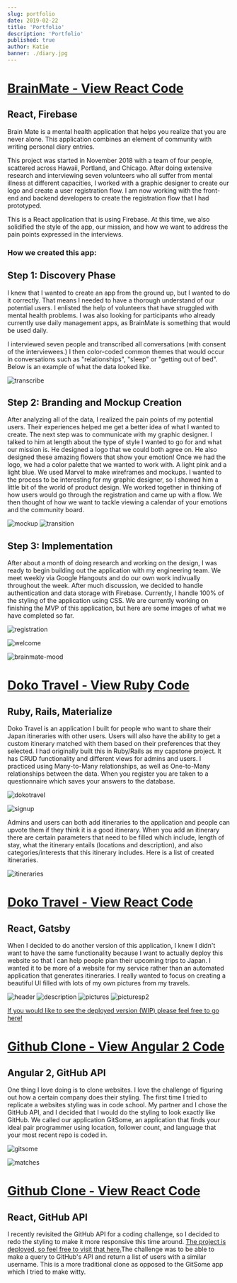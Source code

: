 ```yaml
---
slug: portfolio
date: 2019-02-22
title: 'Portfolio'
description: 'Portfolio'
published: true
author: Katie
banner: ./diary.jpg
---
```


# [BrainMate - View React Code](https://github.com/katieofcode/brainmate)

## React, Firebase
Brain Mate is a mental health application that helps you realize that you are never alone.
This application combines an element of community with writing personal diary entries.

This project was started in November 2018 with a team of four people, scattered across Hawaii, Portland, and Chicago. After doing extensive research and interviewing seven volunteers who all suffer from mental illness at different capacities, I worked with a graphic designer to create our logo and create a user registration flow. I am now working with the front-end and backend developers to create the registration flow that I had prototyped. 

This is a React application that is using Firebase. At this time, we also solidified the style of the app, our mission, and how we want to address the pain points expressed in the interviews.

### How we created this app:
## Step 1: Discovery Phase

I knew that I wanted to create an app from the ground up, but I wanted to do it correctly. That means I needed to have a thorough understand of our potential users. I enlisted the help of volunteers that have struggled with mental health problems. I was also looking for participants who already currently use daily management apps, as BrainMate is something that would be used daily.

I interviewed seven people and transcribed all conversations (with consent of the interviewees.) I then color-coded common themes that would occur in conversations such as "relationships", "sleep" or "getting out of bed". Below is an example of what the data looked like.

![transcribe](./transcribe.jpg)

## Step 2: Branding and Mockup Creation

After analyzing all of the data, I realized the pain points of my potential users. Their experiences helped me get a better idea of what I wanted to create. The next step was to communicate with my graphic designer. I talked to him at length about the type of style I wanted to go for and what our mission is. He designed a logo that we could both agree on. He also designed these amazing flowers that show your emotion! Once we had the logo, we had a color palette that we wanted to work with. A light pink and a light blue. We used Marvel to make wireframes and mockups. I wanted to the process to be interesting for my graphic designer, so I showed him a little bit of the world of product design. We worked together in thinking of how users would go through the registration and came up with a flow. We then thought of how we want to tackle viewing a calendar of your emotions and the community board.

![mockup](./mockup.jpg)
![transition](./transition.jpg)

## Step 3: Implementation

After about a month of doing research and working on the design, I was ready to begin building out the application with my engineering team. We meet weekly via Google Hangouts and do our own work indivually throughout the week. After much discussion, we decided to handle authentication and data storage with Firebase. Currently, I handle 100% of the styling of the application using CSS. We are currently working on finishing the MVP of this application, but here are some images of what we have completed so far.

![registration](./registration.jpg)

![welcome](./page2.jpg)

![brainmate-mood](./diary.jpg)


# [Doko Travel - View Ruby Code](https://github.com/KatieOfCode/Doko-Travel)

## Ruby, Rails, Materialize
Doko Travel is an application I built for people who want to share their Japan itineraries with other users. Users will also have the ability to get a custom itinerary matched with them based on their preferences that they selected. I had originally built this in Ruby/Rails as my capstone project. It has CRUD functionality and different views for admins and users. I practiced using Many-to-Many relationships, as well as One-to-Many relationships between the data. When you register you are taken to a questionnaire which saves your answers to the database.

![dokotravel](https://media.giphy.com/media/4Nk7ezTQpF9OXmqKgJ/giphy.gif)

![signup](./signup.jpg)

Admins and users can both add itineraries to the application and people can upvote them if they think it is a good itinerary. When you add an itinerary there are certain parameters that need to be filled which include, length of stay, what the itinerary entails (locations and description), and also categories/interests that this itinerary includes. Here is a list of created itineraries.

![itineraries](https://media.giphy.com/media/iXV26nnTE1OmLL8gB9/giphy.gif)

# [Doko Travel - View React Code](https://github.com/KatieOfCode/dokotravel2.0)

## React, Gatsby
When I decided to do another version of this application, I knew I didn't want to have the same functionality because I want to actually deploy this website so that I can help people plan their upcoming trips to Japan. I wanted it to be more of a website for my service rather than an automated application that generates itineraries. I really wanted to focus on creating a beautiful UI filled with lots of my own pictures from my travels.

![header](./header.jpg)
![description](./second.jpg)
![pictures](./third.jpg)
![picturesp2](./fourth.jpg)

[If you would like to see the deployed version (WIP) please feel free to go here!](https://zen-lovelace-7fd594.netlify.com/)

# [Github Clone - View Angular 2 Code](https://github.com/KatieOfCode/GitSome)

## Angular 2, GitHub API
One thing I love doing is to clone websites. I love the challenge of figuring out how a certain company  does their styling. The first time I tried to replicate a websites styling was in code school. My partner and I chose the GitHub API, and I decided that I would do the styling to look exactly like GitHub. We called our application GitSome, an application that finds your ideal pair programmer using location, follower count, and language that your most recent repo is coded in.

![gitsome](./gitsome.jpg)

![matches](./matches.jpg)

# [Github Clone - View React Code](https://github.com/KatieOfCode/thisdotexercise)

## React, GitHub API
I recently revisited the GitHub API for a coding challenge, so I decided to redo the styling to make it more responsive this time around. [The project is deployed, so feel free to visit that here.](https://mystifying-johnson-8a1da7.netlify.com)The challenge was to be able to make a query to GitHub's API and return a list of users with a similar username. This is a more traditional clone as opposed to the GitSome app which I tried to make witty.

